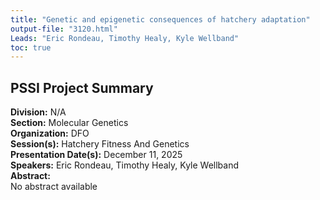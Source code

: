 ```yaml
---
title: "Genetic and epigenetic consequences of hatchery adaptation"
output-file: "3120.html"
Leads: "Eric Rondeau, Timothy Healy, Kyle Wellband"
toc: true
---
```


## PSSI Project Summary

**Division:** N/A  
**Section:** Molecular Genetics  
**Organization:** DFO  
**Session(s):** Hatchery Fitness And Genetics  
**Presentation Date(s):** December 11, 2025  
**Speakers:** Eric Rondeau, Timothy Healy, Kyle Wellband  
**Abstract:**  
No abstract available   


